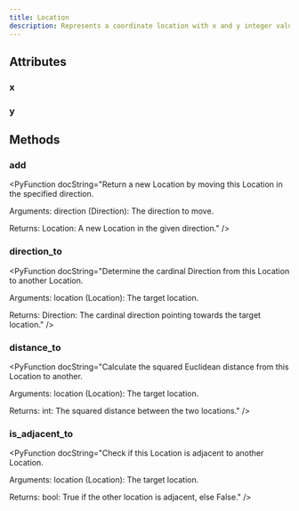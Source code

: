 ```yaml
---
title: Location
description: Represents a coordinate location with x and y integer values.
---
```



## Attributes

### x

<PyAttribute type="int" value="x" docString="The x-coordinate." />

### y

<PyAttribute type="int" value="y" docString="The y-coordinate." />


## Methods

### add

<PyFunctionSignature signature="def add(direction: Direction) -> Location" />

<PyFunction docString="Return a new Location by moving this Location in the specified direction.

Arguments:
    direction (Direction): The direction to move.

Returns:
    Location: A new Location in the given direction." />
### direction_to

<PyFunctionSignature signature="def direction_to(location: Location) -> Direction" />

<PyFunction docString="Determine the cardinal Direction from this Location to another Location.

Arguments:
    location (Location): The target location.

Returns:
    Direction: The cardinal direction pointing towards the target location." />
### distance_to

<PyFunctionSignature signature="def distance_to(location: Location) -> int" />

<PyFunction docString="Calculate the squared Euclidean distance from this Location to another.

Arguments:
    location (Location): The target location.

Returns:
    int: The squared distance between the two locations." />
### is_adjacent_to

<PyFunctionSignature signature="def is_adjacent_to(location: Location) -> bool" />

<PyFunction docString="Check if this Location is adjacent to another Location.

Arguments:
    location (Location): The target location.

Returns:
    bool: True if the other location is adjacent, else False." />
